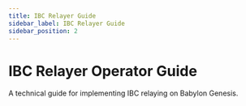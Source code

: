 ```yaml
---
title: IBC Relayer Guide
sidebar_label: IBC Relayer Guide
sidebar_position: 2
---
```



# IBC Relayer Operator Guide

A technical guide for implementing IBC relaying on Babylon Genesis. 

<RemoteMD
  rawUrl={rawUrl}
  hideRelease={true}
/>